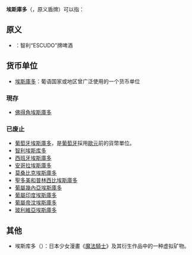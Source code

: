 {{noteTA
|1=zh-hans:埃斯库多;zh-hant:埃斯庫多;zh-cn:埃斯库多;zh-tw:埃斯庫多;zh-hk:士姑度;zh-mo:士姑度;
}}

'''埃斯庫多'''（{{lang-pt|Escudo}}，原义盾牌）可以指：

== 原义 ==
* {{tsl|es|Cerveza Escudo|盾牌啤酒}}：智利“ESCUDO”牌啤酒

== 货币单位 ==
* [[埃斯庫多|埃斯庫多]]：葡语国家或地区曾广泛使用的一个货币单位

=== 現存 ===
* [[佛得角埃斯庫多|佛得角埃斯庫多]]

=== 已废止 ===
* [[葡萄牙埃斯庫多|葡萄牙埃斯庫多]]，是[[葡萄牙|葡萄牙]]採用[[歐元|歐元]]前的貨幣單位。
* [[智利埃斯库多|智利埃斯库多]]
* [[西班牙埃斯庫多|西班牙埃斯庫多]]
* [[安哥拉埃斯庫多|安哥拉埃斯庫多]]
* [[莫桑比克埃斯庫多|莫桑比克埃斯庫多]]
* [[聖多美和普林西比埃斯庫多|聖多美和普林西比埃斯庫多]]
* [[葡屬幾內亞埃斯庫多|葡屬幾內亞埃斯庫多]]
* [[葡屬印度埃斯庫多|葡屬印度埃斯庫多]]
* [[葡屬帝汶埃斯庫多|葡屬帝汶埃斯庫多]]
* [[玻利維亞埃斯庫多|玻利維亞埃斯庫多]]

== 其他 ==
* 埃斯库多（{{lang-ja|エスクード}}）：日本少女漫畫《[[魔法騎士|魔法騎士]]》及其衍生作品中的一种虚拟矿物。

{{disambig|Cat=四字消歧义|A}}